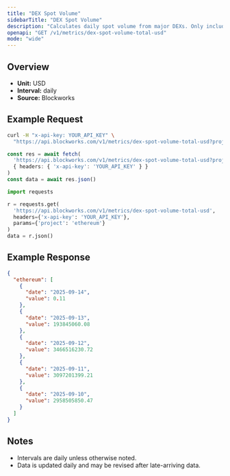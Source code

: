 ```yaml
---
title: "DEX Spot Volume"
sidebarTitle: "DEX Spot Volume"
description: "Calculates daily spot volume from major DEXs. Only includes volumes from fee-paying liquidity pools."
openapi: "GET /v1/metrics/dex-spot-volume-total-usd"
mode: "wide"
---
```


## Overview

- **Unit:** USD
- **Interval:** daily
- **Source:** Blockworks

## Example Request

<CodeGroup>

```bash cURL
curl -H "x-api-key: YOUR_API_KEY" \
  "https://api.blockworks.com/v1/metrics/dex-spot-volume-total-usd?project=ethereum"
```

```typescript TypeScript
const res = await fetch(
  'https://api.blockworks.com/v1/metrics/dex-spot-volume-total-usd?project=ethereum',
  { headers: { 'x-api-key': 'YOUR_API_KEY' } }
)
const data = await res.json()
```

```python Python
import requests

r = requests.get(
  'https://api.blockworks.com/v1/metrics/dex-spot-volume-total-usd',
  headers={'x-api-key': 'YOUR_API_KEY'},
  params={'project': 'ethereum'}
)
data = r.json()
```

</CodeGroup>

## Example Response

```json
{
  "ethereum": [
    {
      "date": "2025-09-14",
      "value": 0.11
    },
    {
      "date": "2025-09-13",
      "value": 193845060.08
    },
    {
      "date": "2025-09-12",
      "value": 3466516230.72
    },
    {
      "date": "2025-09-11",
      "value": 3097201399.21
    },
    {
      "date": "2025-09-10",
      "value": 2958505850.47
    }
  ]
}
```

## Notes
- Intervals are daily unless otherwise noted.
- Data is updated daily and may be revised after late-arriving data.